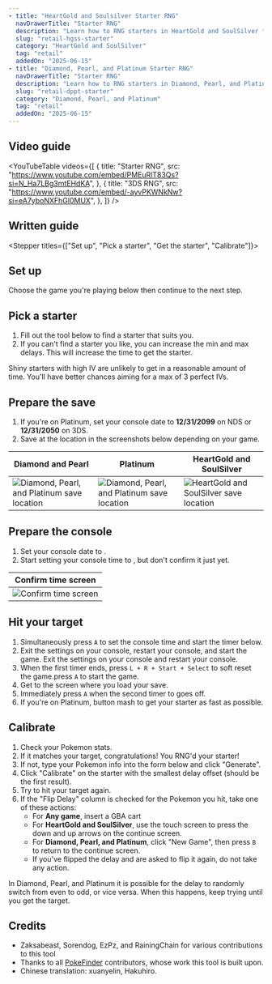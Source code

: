 ```yaml
---
- title: "HeartGold and Soulsilver Starter RNG"
  navDrawerTitle: "Starter RNG"
  description: "Learn how to RNG starters in HeartGold and SoulSilver for shiny, high-IV Pokémon."
  slug: "retail-hgss-starter"
  category: "HeartGold and SoulSilver"
  tag: "retail"
  addedOn: "2025-06-15"
- title: "Diamond, Pearl, and Platinum Starter RNG"
  navDrawerTitle: "Starter RNG"
  description: "Learn how to RNG starters in Diamond, Pearl, and Platinum for shiny, high-IV Pokémon."
  slug: "retail-dppt-starter"
  category: "Diamond, Pearl, and Platinum"
  tag: "retail"
  addedOn: "2025-06-15"
---
```


## Video guide

<YouTubeTable
  videos={[
    {
      title: "Starter RNG",
      src: "https://www.youtube.com/embed/PMEuRlT83Qs?si=N_Ha7LBg3mtEHdKA",
    },
    {
      title: "3DS RNG",
      src: "https://www.youtube.com/embed/-ayvPKWNkNw?si=eA7yboNXFhGl0MUX",
    },
  ]}
/>

## Written guide

<Alert
  showIcon
  type="info"
  message="This guide is interactive and updates instructions based on your settings!"
/>

<Stepper titles={["Set up", "Pick a starter", "Get the starter", "Calibrate"]}>

<Step step={0}>

## Set up

Choose the game you're playing below then continue to the next step.

<Starter4ShowIf game="Platinum">

<Alert
  showIcon
  type="info"
  message="Platinum is the hardest and might have stability issues!"
/>

</Starter4ShowIf>

<Starter4Setup />

</Step>

<Step step={1}>

## Pick a starter

1. Fill out the tool below to find a starter that suits you.
2. If you can't find a starter you like, you can increase the min and max delays. This will increase the time to get the starter.

Shiny starters with high IV are unlikely to get in a reasonable amount of time. You'll have better chances aiming for a max of 3 perfect IVs.

<PickStarter4 />

</Step>

<Step step={2}>

## Prepare the save

1. If you're on Platinum, set your console date to **12/31/2099** on NDS or **12/31/2050** on 3DS.
1. Save at the location in the screenshots below depending on your game.

| Diamond and Pearl                                                                                      | Platinum                                                                                                | HeartGold and SoulSilver                                                                          |
| ------------------------------------------------------------------------------------------------------ | ------------------------------------------------------------------------------------------------------- | ------------------------------------------------------------------------------------------------- |
| ![Diamond, Pearl, and Platinum save location](/images/Diamond-Pearl-Platinum/Starter/dpp-starter.webp) | ![Diamond, Pearl, and Platinum save location](/images/Diamond-Pearl-Platinum/Starter/plat-starter.webp) | ![HeartGold and SoulSilver save location](/images/HeartGold-SoulSilver/Starter/hgss-starter.webp) |

## Prepare the console

1. Set your console date to **<Starter4ConsoleSetDateString format="date" />**.
2. Start setting your console time to **<Starter4ConsoleSetDateString format="time" />**, but don't confirm it just yet.

| Confirm time screen                                                    |
| ---------------------------------------------------------------------- |
| ![Confirm time screen](/images/HeartGold-SoulSilver/SetTimeScreen.jpg) |

## Hit your target

<Starter4ShowIf is3ds>
  <Metronome3dsNotice />
</Starter4ShowIf>

1. Simultaneously press `A` to set the console time and start the timer below.
2. <Starter4ShowIf is3ds>
     Exit the settings on your console, restart your console, and start the
     game.
   </Starter4ShowIf>
   <Starter4ShowIf is3ds={false}>
     Exit the settings on your console and restart your console.
   </Starter4ShowIf>
3. When the first timer ends, <Starter4ShowIf is3ds>press `L + R + Start + Select` to soft reset the game.</Starter4ShowIf><Starter4ShowIf is3ds={false}>press `A` to start the game.</Starter4ShowIf>
4. Get to the screen where you load your save.
5. Immediately press `A` when the second timer to goes off.
6. If you're on Platinum, button mash to get your starter as fast as possible.

<GetStarter4 />

</Step>

<Step step={3}>

## Calibrate

1. Check your Pokemon stats.
2. If it matches your target, congratulations! You RNG'd your starter!
3. If not, type your Pokemon info into the form below and click "Generate".
4. Click "Calibrate" on the starter with the smallest delay offset (should be the first result).
5. Try to hit your target again.
6. If the "Flip Delay" column is checked for the Pokemon you hit, take one of these actions:
   - For **Any game**, insert a GBA cart
   - For **HeartGold and SoulSilver**, use the touch screen to press the down and up arrows on the continue screen.
   - For **Diamond, Pearl, and Platinum**, click "New Game", then press `B` to return to the continue screen.
   - If you've flipped the delay and are asked to flip it again, do not take any action.

In Diamond, Pearl, and Platinum it is possible for the delay to randomly switch from even to odd, or vice versa. When this happens, keep trying until you get the target.

<CalibrateStarter4 />

</Step>

</Stepper>

## Credits

- Zaksabeast, Sorendog, EzPz, and RainingChain for various contributions to this tool
- Thanks to all [PokeFinder](https://github.com/Admiral-Fish/PokeFinder) contributors, whose work this tool is built upon.
- Chinese translation: xuanyelin, Hakuhiro.
